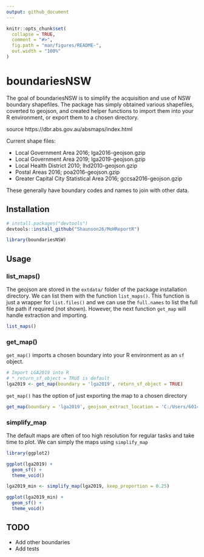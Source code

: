 ```yaml
---
output: github_document
---
```


<!-- README.md is generated from README.Rmd. Please edit that file -->

```r
knitr::opts_chunk$set(
  collapse = TRUE,
  comment = "#>",
  fig.path = "man/figures/README-",
  out.width = "100%"
)
```

# boundariesNSW

<!-- badges: start -->
<!-- badges: end -->

The goal of boundariesNSW is to simplify the acquisition and use of NSW boundary shapefiles.
The package has simply obtained various shapefiles, coverted to geojson, and created helper 
functions to import them into your R environment, or export them to a chosen directory.

source https://dbr.abs.gov.au/absmaps/index.html

Current shape files:

 - Local Government Area 2016; lga2016-geojson.gzip  
 - Local Government Area 2019; lga2019-geojson.gzip  
 - Local Health District 2010; lhd2010-geojson.gzip  
 - Postal Areas 2016; poa2016-geojson.gzip 
 - Greater Capital City Statistical Area 2016; gccsa2016-geojson.gzip  
 
These generally have boundary codes and names to join with other data.

## Installation

```r
# install.packages("devtools")
devtools::install_github("Shaunson26/MoHReportR")
```

```r
library(boundariesNSW)
```

## Usage

### list_maps()

The geojson are stored in the `extdata/` folder of the package installation directory.
We can list them with the function `list_maps()`. This function is just a wrapper for
`list.files()` and we can use the `full.names` to list the full file path if required (not shown).
However, the next function `get_map` will handle extraction and importing.

```r
list_maps()
```

### get_map()

`get_map()` imports a chosen boundary into your R environment as an `sf` object.

```r
# Import LGA2019 into R
# * return_sf_object = TRUE is default
lga2019 <- get_map(boundary = 'lga2019', return_sf_object = TRUE)
```

`get_map()` has the option of just exporting the map to a chosen directory

```r
get_map(boundary = 'lga2019', geojson_extract_location = 'C:/Users/60141508', return_sf_object = FALSE)
```

### simplify_map

The default maps are often of too high resolution for regular tasks and take time to plot. We
can simply the maps using `simplify_map`

```r
library(ggplot2)

ggplot(lga2019) +
  geom_sf() +
  theme_void()

lga2019_min <- simplify_map(lga2019, keep_proportion = 0.25)

ggplot(lga2019_min) +
  geom_sf() +
  theme_void()
```

## TODO

  - Add other boundaries  
  - Add tests

